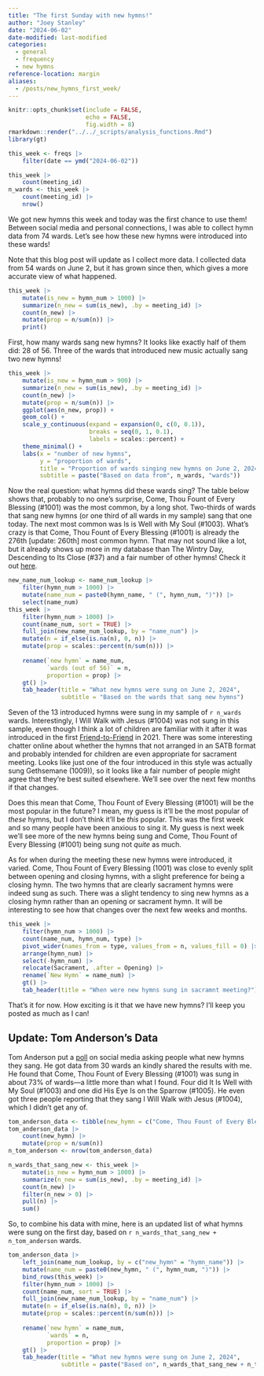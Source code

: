 ```yaml
---
title: "The first Sunday with new hymns!"
author: "Joey Stanley"
date: "2024-06-02"
date-modified: last-modified
categories: 
  - general
  - frequency
  - new hymns
reference-location: margin
aliases:
  - /posts/new_hymns_first_week/
---
```


```r
knitr::opts_chunk$set(include = FALSE,
                      echo = FALSE,
                      fig.width = 8)
rmarkdown::render("../../_scripts/analysis_functions.Rmd")
library(gt)
```

 

```r
this_week <- freqs |> 
    filter(date == ymd("2024-06-02"))
```

```r
this_week |> 
    count(meeting_id)
n_wards <- this_week |> 
    count(meeting_id) |> 
    nrow()
```

We got new hymns this week and today was the first chance to use them! Between social media and personal connections, I was able to collect hymn data from 74 wards. Let's see how these new hymns were introduced into these wards!

::: callout-note
Note that this blog post will update as I collect more data. I collected data from 54 wards on June 2, but it has grown since then, which gives a more accurate view of what happened. 
:::

```r
this_week |> 
    mutate(is_new = hymn_num > 1000) |> 
    summarize(n_new = sum(is_new), .by = meeting_id) |> 
    count(n_new) |> 
    mutate(prop = n/sum(n)) |> 
    print()
```

First, how many wards sang new hymns? It looks like exactly half of them did: 28 of 56. Three of the wards that introduced new music actually sang two new hymns!

```r
this_week |> 
    mutate(is_new = hymn_num > 900) |> 
    summarize(n_new = sum(is_new), .by = meeting_id) |> 
    count(n_new) |> 
    mutate(prop = n/sum(n)) |> 
    ggplot(aes(n_new, prop)) + 
    geom_col() + 
    scale_y_continuous(expand = expansion(0, c(0, 0.1)),
                       breaks = seq(0, 1, 0.1),
                       labels = scales::percent) + 
    theme_minimal() + 
    labs(x = "number of new hymns",
         y = "proportion of wards",
         title = "Proportion of wards singing new hymns on June 2, 2024",
         subtitle = paste("Based on data from", n_wards, "wards"))
```

Now the real question: what hymns did these wards sing? The table below shows that, probably to no one's surprise, <hymn>Come, Thou Fount of Every Blessing (#1001)</hymn> was the most common, by a long shot. Two-thirds of wards that sang new hymns (or one third of all wards in my sample) sang that one today. The next most common was <hymn>Is is Well with My Soul (#1003)</hymn>. What's crazy is that <hymn>Come, Thou Fount of Every Blessing (#1001)</hymn> is already the 276th [update: 260th] most common hymn. That may not sound like a lot, but it already shows up more in my database than <hymn>The Wintry Day, Descending to Its Close (#37)</hymn> and a fair number of other hymns! Check it out [here](/overview.html).


```r
new_name_num_lookup <- name_num_lookup |> 
    filter(hymn_num > 1000) |> 
    mutate(name_num = paste0(hymn_name, " (", hymn_num, ")")) |> 
    select(name_num)
this_week |> 
    filter(hymn_num > 1000) |> 
    count(name_num, sort = TRUE) |> 
    full_join(new_name_num_lookup, by = "name_num") |>
    mutate(n = if_else(is.na(n), 0, n)) |> 
    mutate(prop = scales::percent(n/sum(n))) |>
    
    rename(`new hymn` = name_num,
           `wards (out of 56)` = n,
           proportion = prop) |> 
    gt() |> 
    tab_header(title = "What new hymns were sung on June 2, 2024",
               subtitle = "Based on the wards that sang new hymns")
```

Seven of the 13 introduced hymns were sung in my sample of `r n_wards` wards. Interestingly, <hymn>I Will Walk with Jesus (#1004)</hymn> was not sung in this sample, even though I think a lot of children are familiar with it after it was introduced in the first [Friend-to-Friend](https://www.youtube.com/watch?v=kFrBfJKng_Y&pp=ygUQZnJpZW5kIHRvIGZyaWVuZA%3D%3D) in 2021. There was some interesting chatter online about whether the hymns that not arranged in an SATB format and probably intended for children are even appropriate for sacrament meeting. Looks like just one of the four introduced in this style was actually sung <hymn>Gethsemane (1009)</hymn>), so it looks like a fair number of people might agree that they're best suited elsewhere. We'll see over the next few months if that changes. 

Does this mean that <hymn>Come, Thou Fount of Every Blessing (#1001)</hymn> will be the most popular in the future? I mean, my guess is it'll be the most popular of *these* hymns, but I don't think it'll be *this* popular. This was the first week and so many people have been anxious to sing it. My guess is next week we'll see more of the new hymns being sung and <hymn>Come, Thou Fount of Every Blessing (#1001)</hymn> being sung not *quite* as much. 

As for when during the meeting these new hymns were introduced, it varied. <hymn>Come, Thou Fount of Every Blessing (1001)</hymn> was close to evenly split between opening and closing hymns, with a slight preference for being a closing hymn. The two hymns that are clearly sacrament hymns were indeed sung as such. There was a slight tendency to sing new hymns as a closing hymn rather than an opening or sacrament hymn. It will be interesting to see how that changes over the next few weeks and months. 

```r
this_week |> 
    filter(hymn_num > 1000) |> 
    count(name_num, hymn_num, type) |> 
    pivot_wider(names_from = type, values_from = n, values_fill = 0) |> 
    arrange(hymn_num) |> 
    select(-hymn_num) |> 
    relocate(Sacrament, .after = Opening) |> 
    rename(`New Hymn` = name_num) |> 
    gt() |> 
    tab_header(title = "When were new hymns sung in sacramnt meeting?")
```

That's it for now. How exciting is it that we have new hymns? I'll keep you posted as much as I can!

## Update: Tom Anderson's Data

Tom Anderson put a [poll](https://l.facebook.com/l.php?u=https%3A%2F%2Fforms.gle%2FaXaxCfMdrTM5fVkGA%3Ffbclid%3DIwZXh0bgNhZW0CMTEAAR08PNqYGwChz01dix34vBXXFxH9IbuSHk3QRRm_kI5W0KLSNalVkFqgBv8_aem_ARXEZe6yyR9gVLhMbcVUpLkVNbpaMz452n-0-oQoBTUsik12-f3lw8RxSa3hWGRUDQHUbnVpQZxz9NZBFx0nROHa&h=AT0YcDOYPuRPuPQejtxmgA1PrgzHbgWmx0t5phqexI10IbTtbdBF3aJHRgnoCgs08vimPMnZ2audb84tdZuzDCGx3p8PugNPoFOfivwfRS_vvoZGK8S10ZeSf2IAVT_i9Em31S4&__tn__=%2CmH-R&c[0]=AT1OeCetn7mLepS84Ac_bvY4qhx5vW7GV6lFnAiiQ99v8UEdUJUv1XuOR4XpGZ3wVk8gyuP830L2z1W6WsmY1ZT5nR_iFbbY3m0_OpVFP3jeRtCrGJArafqSHf7ehW3k7hCHOZoVJ_nQcWHQVQrm8IEnlL_wcVjwrQj3TovA3qcLGeNtemEazsjS7VT5NBnubUfDvXbIiVl_kVkm2dtyW6Iz1aORCoKH9bzOYabp0gLfsjI) on social media asking people what new hymns they sang. He got data from 30 wards an kindly shared the results with me. He found that <hymn>Come, Thou Fount of Every Blessing (#1001)</hymn> was sung in about 73% of wards---a little more than what I found. Four did <hymn>It Is Well with My Soul (#1003)</hymn> and one did <hymn>His Eye Is on the Sparrow (#1005)</hymn>. He even got three people reporting that they sang <hymn>I Will Walk with Jesus (#1004)</hymn>, which I didn't get any of. 

```r
tom_anderson_data <- tibble(new_hymn = c("Come, Thou Fount of Every Blessing", "Come, Thou Fount of Every Blessing", "Come, Thou Fount of Every Blessing", "It Is Well with My Soul", "I Will Walk with Jesus", "Come, Thou Fount of Every Blessing", "Come, Thou Fount of Every Blessing", "Come, Thou Fount of Every Blessing", "It Is Well with My Soul", "It Is Well with My Soul", "Come, Thou Fount of Every Blessing", "Come, Thou Fount of Every Blessing", "Come, Thou Fount of Every Blessing", "Come, Thou Fount of Every Blessing", "Come, Thou Fount of Every Blessing", "I Will Walk with Jesus", "Come, Thou Fount of Every Blessing", "I Will Walk with Jesus", "Come, Thou Fount of Every Blessing", "Come, Thou Fount of Every Blessing", "It Is Well with My Soul", "Come, Thou Fount of Every Blessing", "Come, Thou Fount of Every Blessing", "Come, Thou Fount of Every Blessing", "Come, Thou Fount of Every Blessing", "His Eye Is on the Sparrow", "Come, Thou Fount of Every Blessing", "Come, Thou Fount of Every Blessing", "Come, Thou Fount of Every Blessing", "Come, Thou Fount of Every Blessing"))
tom_anderson_data |> 
    count(new_hymn) |> 
    mutate(prop = n/sum(n))
n_tom_anderson <- nrow(tom_anderson_data)
```

```r
n_wards_that_sang_new <- this_week |> 
    mutate(is_new = hymn_num > 1000) |> 
    summarize(n_new = sum(is_new), .by = meeting_id) |> 
    count(n_new) |> 
    filter(n_new > 0) |> 
    pull(n) |> 
    sum()
```


So, to combine his data with mine, here is an updated list of what hymns were sung on the first day, based on `r n_wards_that_sang_new + n_tom_anderson` wards. 

```r
tom_anderson_data |> 
    left_join(name_num_lookup, by = c("new_hymn" = "hymn_name")) |> 
    mutate(name_num = paste0(new_hymn, " (", hymn_num, ")")) |> 
    bind_rows(this_week) |> 
    filter(hymn_num > 1000) |> 
    count(name_num, sort = TRUE) |> 
    full_join(new_name_num_lookup, by = "name_num") |>
    mutate(n = if_else(is.na(n), 0, n)) |> 
    mutate(prop = scales::percent(n/sum(n))) |>
    
    rename(`new hymn` = name_num,
           `wards` = n,
           proportion = prop) |> 
    gt() |> 
    tab_header(title = "What new hymns were sung on June 2, 2024",
               subtitle = paste("Based on", n_wards_that_sang_new + n_tom_anderson, "wards that sang new hymns"))
```

